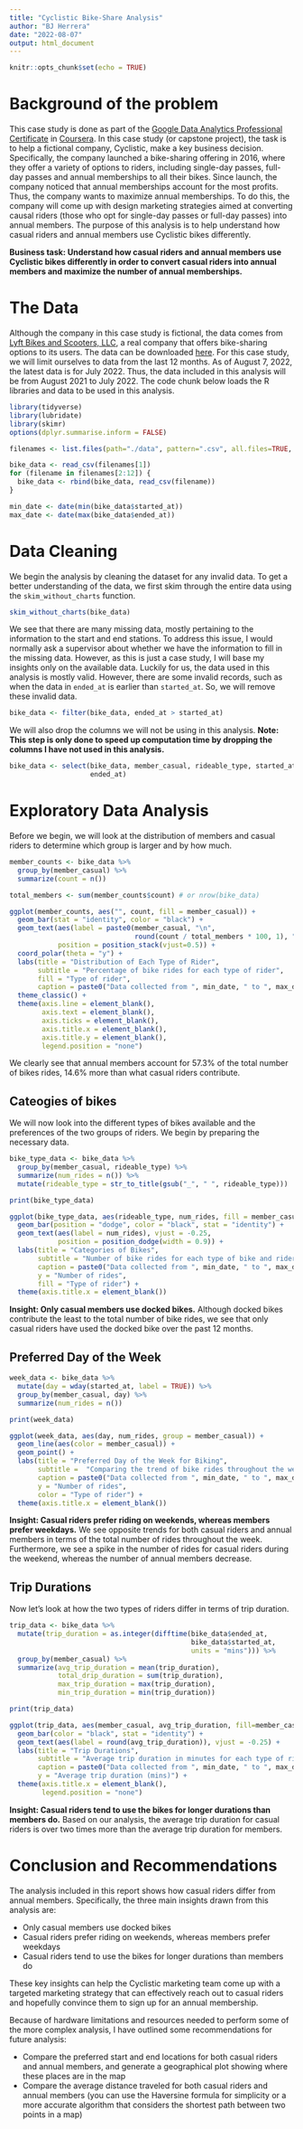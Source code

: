 ```yaml
---
title: "Cyclistic Bike-Share Analysis"
author: "BJ Herrera"
date: "2022-08-07"
output: html_document
---
```


```r
knitr::opts_chunk$set(echo = TRUE)
```

# Background of the problem
This case study is done as part of the [Google Data Analytics Professional Certificate](https://www.coursera.org/professional-certificates/google-data-analytics) in [Coursera](https://www.coursera.org). In this case study (or capstone project), the task is to help a fictional company, Cyclistic, make a key business decision. Specifically, the company launched a bike-sharing offering in 2016, where they offer a variety of options to riders, including single-day passes, full-day passes and annual memberships to all their bikes. Since launch, the company noticed that annual memberships account for the most profits. Thus, the company wants to maximize annual memberships. To do this, the company will come up with design marketing strategies aimed at converting causal riders (those who opt for single-day passes or full-day passes) into annual members. The purpose of this analysis is to help understand how casual riders and annual members use Cyclistic bikes differently.

**Business task: Understand how casual riders and annual members use Cyclistic bikes differently in order to convert casual riders into annual members and maximize the number of annual memberships.**

# The Data
Although the company in this case study is fictional, the data comes from [Lyft Bikes and Scooters, LLC](https://www.lyft.com), a real company that offers bike-sharing options to its users. The data can be downloaded [here](https://divvy-tripdata.s3.amazonaws.com/index.html). For this case study, we will limit ourselves to data from the last 12 months. As of August 7, 2022, the latest data is for July 2022. Thus, the data included in this analysis will be from August 2021 to July 2022. The code chunk below loads the R libraries and data to be used in this analysis.

```r
library(tidyverse)
library(lubridate)
library(skimr)
options(dplyr.summarise.inform = FALSE)

filenames <- list.files(path="./data", pattern=".csv", all.files=TRUE, full.names=TRUE)

bike_data <- read_csv(filenames[1])
for (filename in filenames[2:12]) {
  bike_data <- rbind(bike_data, read_csv(filename))
}

min_date <- date(min(bike_data$started_at))
max_date <- date(max(bike_data$ended_at))
```

# Data Cleaning

We begin the analysis by cleaning the dataset for any invalid data. To get a better understanding of the data, we first skim through the entire data using the `skim_without_charts` function.

```r
skim_without_charts(bike_data)
```

We see that there are many missing data, mostly pertaining to the information to the start and end stations. To address this issue, I would normally ask a supervisor about whether we have the information to fill in the missing data. However, as this is just a case study, I will base my insights only on the available data. Luckily for us, the data used in this analysis is mostly valid. However, there are some invalid records, such as when the data in `ended_at` is earlier than `started_at`. So, we will remove these invalid data.

```r
bike_data <- filter(bike_data, ended_at > started_at)
```

We will also drop the columns we will not be using in this analysis. **Note: This step is only done to speed up computation time by dropping the columns I have not used in this analysis.** 

```r
bike_data <- select(bike_data, member_casual, rideable_type, started_at,
                    ended_at)
```

# Exploratory Data Analysis

Before we begin, we will look at the distribution of members and casual riders to determine which group is larger and by how much.

```r
member_counts <- bike_data %>%
  group_by(member_casual) %>%
  summarize(count = n())

total_members <- sum(member_counts$count) # or nrow(bike_data)

ggplot(member_counts, aes("", count, fill = member_casual)) +
  geom_bar(stat = "identity", color = "black") +
  geom_text(aes(label = paste0(member_casual, "\n",
                               round(count / total_members * 100, 1), "%")),
            position = position_stack(vjust=0.5)) +
  coord_polar(theta = "y") +
  labs(title = "Distribution of Each Type of Rider", 
       subtitle = "Percentage of bike rides for each type of rider",
       fill = "Type of rider",
       caption = paste0("Data collected from ", min_date, " to ", max_date)) +
  theme_classic() +
  theme(axis.line = element_blank(),
        axis.text = element_blank(),
        axis.ticks = element_blank(),
        axis.title.x = element_blank(),
        axis.title.y = element_blank(),
        legend.position = "none")
```

We clearly see that annual members account for 57.3% of the total number of bikes rides, 14.6% more than what casual riders contribute.

## Cateogies of bikes

We will now look into the different types of bikes available and the preferences of the two groups of riders. We begin by preparing the necessary data.

```r
bike_type_data <- bike_data %>%
  group_by(member_casual, rideable_type) %>%
  summarize(num_rides = n()) %>%
  mutate(rideable_type = str_to_title(gsub("_", " ", rideable_type)))

print(bike_type_data)

ggplot(bike_type_data, aes(rideable_type, num_rides, fill = member_casual)) +
  geom_bar(position = "dodge", color = "black", stat = "identity") +
  geom_text(aes(label = num_rides), vjust = -0.25,
            position = position_dodge(width = 0.9)) +
  labs(title = "Categories of Bikes",
       subtitle = "Number of bike rides for each type of bike and rider",
       caption = paste0("Data collected from ", min_date, " to ", max_date),
       y = "Number of rides",
       fill = "Type of rider") +
  theme(axis.title.x = element_blank())
```

**Insight: Only casual members use docked bikes.** Although docked bikes contribute the least to the total number of bike rides, we see that only casual riders have used the docked bike over the past 12 months. 

## Preferred Day of the Week

```r
week_data <- bike_data %>%
  mutate(day = wday(started_at, label = TRUE)) %>%
  group_by(member_casual, day) %>%
  summarize(num_rides = n())

print(week_data)

ggplot(week_data, aes(day, num_rides, group = member_casual)) +
  geom_line(aes(color = member_casual)) +
  geom_point() +
  labs(title = "Preferred Day of the Week for Biking",
       subtitle =  "Comparing the trend of bike rides throughout the week",
       caption = paste0("Data collected from ", min_date, " to ", max_date),
       y = "Number of rides",
       color = "Type of rider") +
  theme(axis.title.x = element_blank())
```

**Insight: Casual riders prefer riding on weekends, whereas members prefer weekdays.** We see opposite trends for both casual riders and annual members in terms of the total number of rides throughout the week. Furthermore, we see a spike in the number of rides for casual riders during the weekend, whereas the number of annual members decrease.

## Trip Durations

Now let's look at how the two types of riders differ in terms of trip duration.

```r
trip_data <- bike_data %>%
  mutate(trip_duration = as.integer(difftime(bike_data$ended_at,
                                             bike_data$started_at,
                                             units = "mins"))) %>%
  group_by(member_casual) %>%
  summarize(avg_trip_duration = mean(trip_duration),
            total_drip_duration = sum(trip_duration),
            max_trip_duration = max(trip_duration),
            min_trip_duration = min(trip_duration))

print(trip_data)

ggplot(trip_data, aes(member_casual, avg_trip_duration, fill=member_casual)) +
  geom_bar(color = "black", stat = "identity") +
  geom_text(aes(label = round(avg_trip_duration)), vjust = -0.25) +
  labs(title = "Trip Durations",
       subtitle = "Average trip duration in minutes for each type of rider",
       caption = paste0("Data collected from ", min_date, " to ", max_date),
       y = "Average trip duration (mins)") +
  theme(axis.title.x = element_blank(),
        legend.position = "none")
```

**Insight: Casual riders tend to use the bikes for longer durations than members do.** Based on our analysis, the average trip duration for casual riders is over two times more than the average trip duration for members.

# Conclusion and Recommendations

The analysis included in this report shows how casual riders differ from annual members. Specifically, the three main insights drawn from this analysis are:

* Only casual members use docked bikes
* Casual riders prefer riding on weekends, whereas members prefer weekdays
* Casual riders tend to use the bikes for longer durations than members do

These key insights can help the Cyclistic marketing team come up with a targeted marketing strategy that can effectively reach out to casual riders and hopefully convince them to sign up for an annual membership.

Because of hardware limitations and resources needed to perform some of the more complex analysis, I have outlined some recommendations for future analysis:

* Compare the preferred start and end locations for both casual riders and annual members, and generate a geographical plot showing where these places are in the map
* Compare the average distance traveled for both casual riders and annual members (you can use the Haversine formula for simplicity or a more accurate algorithm that considers the shortest path between two points in a map)

<!-- ```{r} -->
<!-- monthly_data <- bike_data %>% -->
<!--   group_by(member_casual, month = month(started_at)) %>% -->
<!--   summarize(num_rides = sum(length(ride_id))) -->
<!-- ``` -->

<!-- ```{r} -->
<!-- ggplot(monthly_data, aes(month, num_rides, group = member_casual)) + -->
<!--   geom_line(aes(color = member_casual)) + -->
<!--   geom_point(alpha = 0.25) -->
<!-- ``` -->

<!-- ## Preferred Stations -->

<!-- ```{r station data} -->
<!-- station_data <- bike_data %>% -->
<!--   drop_na(start_station_name) %>% -->
<!--   group_by(member_casual, station_name = start_station_name) %>% -->
<!--   summarize(count = length(ride_id)) -->
<!-- ``` -->

<!-- ```{r station graph} -->
<!-- ``` -->

<!-- # Conclusions and Recommendations -->

<!-- Here are some recommendations from the analysis: -->
<!-- *  -->
